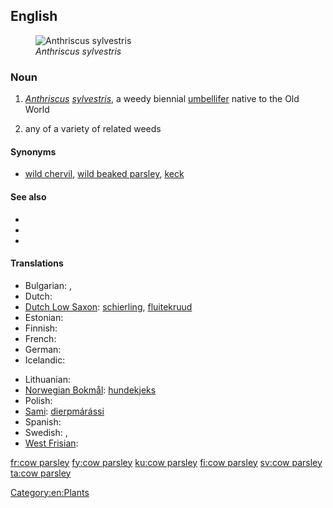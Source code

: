 ==English==
[[File:Anthriscus sylvestris Fluitenkruidbloemen.jpg|thumb|''Anthriscus sylvestris'']]

===Noun===
{{en-noun|head=[[cow]] [[parsley]]}}

# ''[[Anthriscus]] [[sylvestris]]'', a weedy biennial [[umbellifer]] native to the Old World
# {{context|by extension|lang=en}} any of a variety of related weeds

====Synonyms====
* {{sense|Anthriscus sylvestris}} [[wild chervil]], [[wild beaked parsley]], [[keck]]

====See also====
* {{pedialite}}
* {{specieslite|Anthriscus sylvestris}}
* {{commonslite|Anthriscus sylvestris}}

====Translations====
{{trans-top|a weedy biennial umbellifer}}
* Bulgarian: {{t-|bg|азмацук|m}},  {{t-|bg|див керевиз}}
* Dutch: {{t-|nl|fluitenkruid}}
* [[Dutch Low Saxon]]: [[schierling]], [[fluitekruud]]
* Estonian: {{t-|et|mets-harakputk}}
* Finnish: {{t+|fi|koiranputki}}
* French: {{t+|fr|anthrisque sauvage}}
* German: {{t-|de|Wiesenkerbel|m}}
* Icelandic: {{t+|is|skógarkerfill}}
{{trans-mid}}
* Lithuanian: {{t-|lt|krūminis builis}}
* [[Norwegian Bokmål]]: [[hundekjeks]]
* Polish: {{t-|pl|trybula leśna}}
* [[Sami]]: [[dierpmárássi]]
* Spanish: {{t-|es|esperifollo verde|m}}
* Swedish: {{t+|sv|hundkäx|n}}, {{t-|sv|hundloka|c}}
* [[West Frisian]]: {{t-|fy|piipkrûd}}
{{trans-bottom}}

[[Category:en:Plants]]

[[fr:cow parsley]]
[[fy:cow parsley]]
[[ku:cow parsley]]
[[fi:cow parsley]]
[[sv:cow parsley]]
[[ta:cow parsley]]